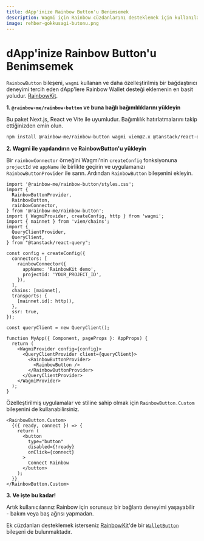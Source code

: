 ```yaml
---
title: dApp'inize Rainbow Button'u Benimsemek
description: Wagmi için Rainbow cüzdanlarını desteklemek için kullanılacak tak ve çalıştır bir kütüphane
image: rehber-gokkusagi-butonu.png
---
```


# dApp'inize Rainbow Button'u Benimsemek

`RainbowButton` bileşeni, `wagmi` kullanan ve daha özelleştirilmiş bir bağdaştırıcı deneyimi tercih eden dApp'lere Rainbow Wallet desteği eklemenin en basit yoludur. [RainbowKit](https://www.rainbowkit.com/docs/installation).

**1. `@rainbow-me/rainbow-button` ve buna bağlı bağımlılıklarını yükleyin**

Bu paket Next.js, React ve Vite ile uyumludur. Bağımlılık hatırlatmalarını takip ettiğinizden emin olun.

```bash
npm install @rainbow-me/rainbow-button wagmi viem@2.x @tanstack/react-query
```

**2. Wagmi ile yapılandırın ve RainbowButton'u yükleyin**

Bir `rainbowConnector` örneğini Wagmi'nin `createConfig` fonksiyonuna `projectId` ve `appName` ile birlikte geçirin ve uygulamanızı `RainbowButtonProvider` ile sarın. Ardından `RainbowButton` bileşenini ekleyin.

```tsx
import '@rainbow-me/rainbow-button/styles.css';
import {
  RainbowButtonProvider,
  RainbowButton,
  rainbowConnector,
} from '@rainbow-me/rainbow-button';
import { WagmiProvider, createConfig, http } from 'wagmi';
import { mainnet } from 'viem/chains';
import {
  QueryClientProvider,
  QueryClient,
} from "@tanstack/react-query";

const config = createConfig({
  connectors: [
    rainbowConnector({
      appName: 'RainbowKit demo',
      projectId: 'YOUR_PROJECT_ID',
    }),
  ],
  chains: [mainnet],
  transports: {
    [mainnet.id]: http(),
  },
  ssr: true,
});

const queryClient = new QueryClient();

function MyApp({ Component, pageProps }: AppProps) {
  return (
    <WagmiProvider config={config}>
      <QueryClientProvider client={queryClient}>
        <RainbowButtonProvider>
          <RainbowButton />
        </RainbowButtonProvider>
      </QueryClientProvider>
    </WagmiProvider>
  );
}
```

Özelleştirilmiş uygulamalar ve stiline sahip olmak için `RainbowButton.Custom` bileşenini de kullanabilirsiniz.

```tsx
<RainbowButton.Custom>
  {({ ready, connect }) => {
    return (
      <button
        type="button"
        disabled={!ready}
        onClick={connect}
      >
        Connect Rainbow
      </button>
    );
  }}
</RainbowButton.Custom>
```

**3. Ve işte bu kadar!**

Artık kullanıcılarınız Rainbow için sorunsuz bir bağlantı deneyimi yaşayabilir - bakım veya baş ağrısı yapmadan.

Ek cüzdanları desteklemek isterseniz [RainbowKit](https://www.rainbowkit.com/docs/installation)'de bir [`WalletButton`](https://www.rainbowkit.com/docs/wallet-button) bileşeni de bulunmaktadır.
